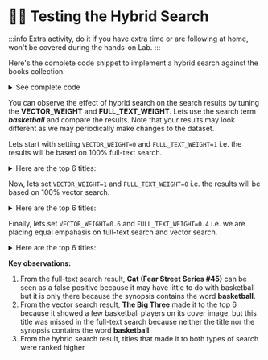 
# 🦸‍♂️ Testing the Hybrid Search

:::info
Extra activity, do it if you have extra time or are following at home, won't be covered during the hands-on Lab.
:::

Here's the complete code snippet to implement a hybrid search against the books collection.

<Tabs groupId="server">
<TabItem value="node" label="🚀 NodeJS/Express">

<details>
<summary>See complete code</summary>
<div>
```javascript
    //...
    private computeWeightedRRF(books: Book[], weight: number): void{
        const RANK_CONSTANT = 60;
        books.forEach((book,i)=>{
            book['score'] = weight*1/(i+RANK_CONSTANT)
            return book;
        })
    }

    public async fullTextSearch(query: string,limit: number): Promise<Book[]>{
        const pipeline = [
            {
              $search: {
                index: "fulltextsearch",
                compound: {
                  should: [
                    {
                      text: {
                        query,
                        path: "title",
                        score: { boost: { value: 3 } }
                      }
                    },
                    {
                        text: {
                          query,
                          path: "synopsis",
                          score: { boost: { value: 2 } }
                        }
                    },
                    {
                      text: {
                        query,
                        path: "authors.name",
                        score: { boost: { value: 2 } }
                      }
                    }
                  ]
                }
              }
            },{
              $limit: limit
            },{
              $project:{ //project only relevant fields
                title: 1, authors: 1, synopsis:1, cover:1
              }
            }
          ]
        const books = await collections?.books?.aggregate(pipeline).toArray() as Book[];
        return books;
    }

    public async vectorSearch(query: string, limit: number): Promise<Book[]>{
        const vector = await getEmbeddings(query);
        const pipeline = [
            {
                $vectorSearch: {
                  queryVector:  vector,
                  path: 'embeddings',
                  numCandidates: 100,
                  index: 'vectorsearch',
                  limit: limit,
                }
            },{
                $project:{ //project only relevant fields
                  title: 1, authors: 1, synopsis:1, cover:1
                }
            }
          ]
        const books = await collections?.books?.aggregate(pipeline).toArray() as Book[];
        return books;
    }

    public async searchBooks(query: string): Promise<Book[]> {
        const VECTOR_WEIGHT = 0.6;
        const FULL_TEXT_WEIGHT = 0.4;
        const SEARCH_LIMIT = 6

        //run full text search and vector search separately
        const [fts_results,vs_results] = await Promise.all([
            this.fullTextSearch(query, SEARCH_LIMIT),
            this.vectorSearch(query, SEARCH_LIMIT)
        ])

        //compute weighted Reciprocal Rank Fusion on both results
        this.computeWeightedRRF(fts_results, FULL_TEXT_WEIGHT)
        this.computeWeightedRRF(vs_results, VECTOR_WEIGHT)

        //aggregate both arrays to a single map using _id as a key
        const documentMap = [...fts_results,...vs_results].reduce((map,book:any)=>{
            if(map.hasOwnProperty(book._id)){
                map[book._id].score += book.score;
            }else{
                map[book._id] = book;
            }
            return map;
        },{})

        //transform map back to an array
        const books = Object.keys(documentMap).map(k=>documentMap[k]);

        //return books with the highest scores
        const topBooks = books.sort((a,b)=>b.score-a.score).slice(0,SEARCH_LIMIT);
        return topBooks;
      }
    //...
```
</div>
</details>
</TabItem>
<TabItem value="java" label="☕️ Java Spring Boot">

<details>
<summary>See complete code</summary>
<div>

```java title='src/main/java/com/mongodb/devrel/library/domain/service/BookService.java'
private List<BookWithScore> computeWeightedRRF(List<Book> books, double weight) {
        final int RANK_CONSTANT = 60;
        List<BookWithScore> scoredBooks = new ArrayList<>();

        for (int i = 0; i < books.size(); i++) {
            Book book = books.get(i);
            double score = weight * (1.0 / (i + RANK_CONSTANT));
            scoredBooks.add(new BookWithScore(book, score));
        }

        return scoredBooks;
    }

    public List<Book> fullTextSearch(String query, int limit) {
        AggregationOperation searchStage = context -> new Document("$search",
                new Document("index", "fulltextsearch")
                        .append("compound",
                                new Document("should", Arrays.asList(
                                        new Document("text",
                                                new Document("query", query)
                                                        .append("path", "title")
                                                        .append("score", new Document("boost", new Document("value", 3L)))),
                                        new Document("text",
                                                new Document("query", query)
                                                        .append("path", "synopsis")
                                                        .append("score", new Document("boost", new Document("value", 2L)))),
                                        new Document("text",
                                                new Document("query", query)
                                                        .append("path", "authors.name")
                                                        .append("score", new Document("boost", new Document("value", 2L))))
                                ))
                        )
        );
        AggregationOperation limitStage = context -> new Document("$limit", limit);
        AggregationOperation projectStage = context -> new Document("$project",
                new Document("title", 1L)
                        .append("authors", 1L)
                        .append("synopsis", 1L)
                        .append("cover", 1L)
        );
        Aggregation aggregation = Aggregation.newAggregation(searchStage, limitStage, projectStage);
        return mongoTemplate.aggregate(aggregation, "books", Book.class).getMappedResults();
    }

    public List<Book> vectorSearch(String query, int limit) {
        List<Double> vector = embeddingProvider.getEmbeddings(query);

        AggregationOperation searchStage = context ->
                new Document("$vectorSearch",
                        new Document("index", "vectorsearch")
                                .append("path", "embeddings")
                                .append("queryVector", vector)
                                .append("numCandidates", 100)
                                .append("limit", limit)
                );

        AggregationOperation projectStage = context ->
                new Document("$project",
                        new Document("title", 1L)
                                .append("authors", 1L)
                                .append("synopsis", 1L)
                                .append("cover", 1L)
                );

        Aggregation aggregation = Aggregation.newAggregation(searchStage, projectStage);

        return mongoTemplate.aggregate(aggregation, "books", Book.class).getMappedResults();
    }

    public List<Book> searchBooks(String theTerm) {
        final double VECTOR_WEIGHT = 0.6;
        final double FULL_TEXT_WEIGHT = 0.4;
        final int SEARCH_LIMIT = 6;

        List<Book> ftsResults = fullTextSearch(theTerm, SEARCH_LIMIT);
        List<Book> vsResults = vectorSearch(theTerm, SEARCH_LIMIT);

        List<BookWithScore> scoredFts = computeWeightedRRF(ftsResults, FULL_TEXT_WEIGHT);
        List<BookWithScore> scoredVs = computeWeightedRRF(vsResults, VECTOR_WEIGHT);

        Map<String, Double> scoreMap = new HashMap<>();
        Map<String, Book> bookMap = new HashMap<>();

        Stream.concat(scoredFts.stream(), scoredVs.stream())
                .forEach(bws -> {
                    String id = bws.book().id();
                    bookMap.putIfAbsent(id, bws.book());
                    scoreMap.merge(id, bws.score(), Double::sum);
                });

        return scoreMap.entrySet().stream()
                .sorted(Map.Entry.<String, Double>comparingByValue().reversed())
                .limit(SEARCH_LIMIT)
                .map(entry -> bookMap.get(entry.getKey()))
                .toList();
    }
```
</div>
</details>
</TabItem>
</Tabs>

You can observe the effect of hybrid search on the search results by tuning the **VECTOR_WEIGHT** and **FULL_TEXT_WEIGHT**.
Lets use the search term ***basketball*** and compare the results. Note that your results may look different as we may periodically make changes to the dataset.

Lets start with setting `VECTOR_WEIGHT=0` and `FULL_TEXT_WEIGHT=1` i.e. the results will be based on 100% full-text search.

<details>
<summary>Here are the top 6 titles:</summary>
<div>
1. The New York Knicks Basketball Team (Great Sports Teams)
2. In the Land of Giants: My Life in Basketball
3. Venus to the Hoop: A Gold Medal Year in Women's Basketball
4. Night Hoops
5. Cat (Fear Street Series #45)
6. NBA: The Official Fan's Guide
</div>
</details>

Now, lets set `VECTOR_WEIGHT=1` and `FULL_TEXT_WEIGHT=0` i.e. the results will be based on 100% vector search.

<details>
<summary>Here are the top 6 titles:</summary>
<div>
1. NBA: The Official Fan's Guide
2. In the Land of Giants: My Life in Basketball
3. Night Hoops
4. Venus to the Hoop: A Gold Medal Year in Women's Basketball
5. The New York Knicks Basketball Team (Great Sports Teams)
6. The Big Three
</div>
</details>

Finally, lets set `VECTOR_WEIGHT=0.6` and `FULL_TEXT_WEIGHT=0.4` i.e. we are placing equal empahasis on full-text search and vector search.

<details>
<summary>Here are the top 6 titles:</summary>
<div>
1. In the Land of Giants: My Life in Basketball
2. NBA: The Official Fan's Guide
3. The New York Knicks Basketball Team (Great Sports Teams)
4. Night Hoops
5. Venus to the Hoop: A Gold Medal Year in Women's
6. The Big Three
</div>
</details>

**Key observations:**
1. From the full-text search result, **Cat (Fear Street Series #45)** can be seen as a false positive because it may have little to do with basketball but it is only there because the synopsis contains the word **basketball**.
2. From the vector search result, **The Big Three** made it to the top 6 because it showed a few basketball players on its cover image, but this title was missed in the full-text search because neither the title nor the synopsis contains the word **basketball**.
3. From the hybrid search result, titles that made it to both types of search were ranked higher










